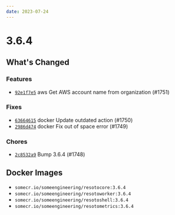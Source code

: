 ```yaml
---
date: 2023-07-24
---
```


# 3.6.4

## What's Changed

### Features

- [`92e1f7e5`](https://github.com/someengineering/resoto/commit/92e1f7e5) <span class="badge badge--secondary">aws</span> Get AWS account name from organization (#1751)

### Fixes

- [`63664615`](https://github.com/someengineering/resoto/commit/63664615) <span class="badge badge--secondary">docker</span> Update outdated action (#1750)
- [`2986d474`](https://github.com/someengineering/resoto/commit/2986d474) <span class="badge badge--secondary">docker</span> Fix out of space error (#1749)

### Chores

- [`2c8532a9`](https://github.com/someengineering/resoto/commit/2c8532a9) Bump 3.6.4 (#1748)

<!--truncate-->

## Docker Images

- `somecr.io/someengineering/resotocore:3.6.4`
- `somecr.io/someengineering/resotoworker:3.6.4`
- `somecr.io/someengineering/resotoshell:3.6.4`
- `somecr.io/someengineering/resotometrics:3.6.4`

